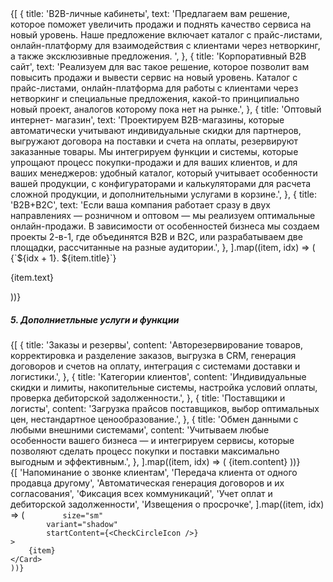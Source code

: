 
<div className="flex flex-col">
	{[
		{
			title: 'B2B-личные кабинеты',
			text: 'Предлагаем вам решение, которое поможет увеличить продажи и поднять качество сервиса на новый уровень. Наше предложение включает каталог с прайс-листами, онлайн-платформу для взаимодействия с клиентами через нетворкинг, а также эксклюзивные предложения. ',
		},
		{
			title: 'Корпоративный B2B сайт',
			text: 'Реализуем для вас такое решение, которое позволит вам повысить продажи и вывести сервис на новый уровень. Каталог с прайс-листами, онлайн-платформа для работы с клиентами через нетворкинг и специальные предложения, какой-то принципиально новый проект, аналогов которому пока нет на рынке.',
		},
		{
			title: 'Оптовый интернет- магазин',
			text: 'Проектируем B2B-магазины, которые автоматически учитывают индивидуальные скидки для партнеров, выгружают договора на поставки и счета на оплаты, резервируют заказанные товары. Мы интегрируем функции и системы, которые упрощают процесс покупки-продажи и для ваших клиентов, и для ваших менеджеров: удобный каталог, который учитывает особенности вашей продукции, с конфигураторами и калькуляторами для расчета сложной продукции, и дополнительными услугами в корзине.',
		},
		{
			title: 'B2B+B2C',
			text: 'Если ваша компания работает сразу в двух направлениях — розничном и оптовом — мы реализуем оптимальные онлайн-продажи. В зависимости от особенностей бизнеса мы создаем проекты 2-в-1, где объединятся B2B и B2C, или разрабатываем две площадки, рассчитанные на разные аудитории.',
		},
	].map((item, idx) => (
		<div key={idx}>
			<Text
				bold
				as="h5"
			>
				{`${idx + 1}. ${item.title}`}
			</Text>
			<Spacer y="md" />
			<p>{item.text}</p>
            <Spacer y="3xl" />
		</div>
	))}

</div>

##### 5. Дополниетльные услуги и функции

<Spacer y="md" />

<section className="grid gap-1.5 md:grid-cols-2">
	{[
		{
			title: 'Заказы и резервы',
			content: 'Авторезервирование товаров, корректировка и разделение заказов, выгрузка в CRM, генерация договоров и счетов на оплату, интеграция с системами доставки и логистики.',
		},
		{
			title: 'Категории клиентов',
			content: 'Индивидуальные скидки и лимиты, накопительные системы, настройка условий оплаты, проверка дебиторской задолженности.',
		},
		{
			title: 'Поставщики и логисты',
			content: 'Загрузка прайсов поставщиков, выбор оптимальных цен, нестандартное ценообразование.',
		},
		{
			title: 'Обмен данными с любыми внешними системами',
			content: 'Учитываем любые особенности вашего бизнеса — и интегрируем сервисы, которые позволяют сделать процесс покупки и поставки максимально выгодным и эффективным.',
		},
	].map((item, idx) => (
		<Card
			key={[idx, 'services'].join('-')}
			title={item.title}
			size="sm"
			variant="default"
		>
			{item.content}
		</Card>
	))}
</section>

<Spacer y="xl" />

<section className= 'grid grid-cols-1 md:grid-cols-2 gap-1.5'>
         {[
    	'Напоминание о звонке клиентам',
        'Передача клиента от одного продавца другому',
        'Автоматическая генерация договоров и их согласования',
        'Фиксация всех коммуникаций',
        'Учет оплат и дебиторской задолженности',
        'Извещения о просрочке',
    ].map((item, idx) => (
    <Card
    	key={[idx, 'func'].join('-')}

    		size="sm"
    		variant="shadow"
    		startContent={<CheckCircleIcon />}
    >
    	{item}
    </Card>
    ))}

</section>

